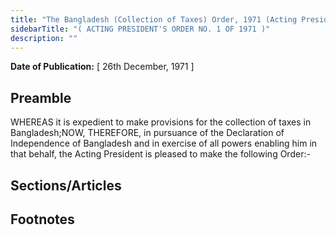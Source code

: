 ```yaml
---
title: "The Bangladesh (Collection of Taxes) Order, 1971 (Acting President's Order)"
sidebarTitle: "( ACTING PRESIDENT'S ORDER NO. 1 OF 1971 )"
description: ""
---
```


**Date of Publication:** [ 26th December, 1971 ]

## Preamble

WHEREAS it is expedient to make provisions for the collection of taxes in Bangladesh;NOW, THEREFORE, in pursuance of the Declaration of Independence of Bangladesh and in exercise of all powers enabling him in that behalf, the Acting President is pleased to make the following Order:-

## Sections/Articles

## Footnotes
